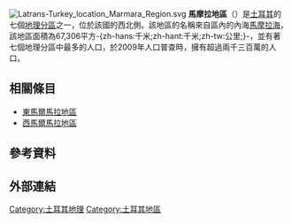 {{expand language|tr}}
{{unreferenced|time=2016-01-05T15:16:45+00:00}}
{{TA
|1=zh-hans:马尔马拉;zh-hk:馬爾馬拉;zh-tw:馬摩拉;
}}
[[File:Latrans-Turkey_location_Marmara_Region.svg|thumb]]
'''馬摩拉地區'''（{{lang-tr|Marmara Bölgesi}}）是[[土耳其|土耳其]]的七個[[土耳其地理分區|地理分區]]之一，位於該國的西北側。該地區的名稱來自區內的內海[[馬摩拉海|馬摩拉海]]，該地區面積為67,306平方-{zh-hans:千米;zh-hant:千米;zh-tw:公里;}-，並有著七個地理分區中最多的人口，於2009年人口普查時，擁有超過兩千三百萬的人口。

== 相關條目 ==
* [[東馬爾馬拉地區_(統計)|東馬爾馬拉地區]]
* [[西馬爾馬拉地區_(統計)|西馬爾馬拉地區]]

== 參考資料 ==
{{Reflist}}

== 外部連結 ==

{{土耳其地區|state=collapsed}}
[[Category:土耳其地理|Category:土耳其地理]]
[[Category:土耳其地區|Category:土耳其地區]]
